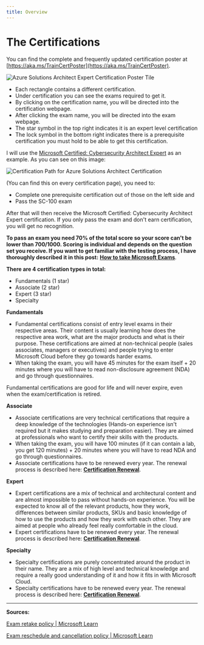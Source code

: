 ```yaml
---
title: Overview
---
```


# The Certifications

You can find the complete and frequently updated certification poster at [https://aka.ms/TrainCertPoster](https://aka.ms/TrainCertPoster).

<img title="" src="/azurearchitect.png" alt="Azure Solutions Architect Expert Certification Poster Tile"/>

* Each rectangle contains a different certification.
* Under certification you can see the exams required to get it.
* By clicking on the certification name, you will be directed into the certification webpage.
* After clicking the exam name, you will be directed into the exam webpage.
* The star symbol in the top right indicates it is an expert level certification
* The lock symbol in the bottom right indicates there is a prerequisite certification you must hold to be able to get this certification.

I will use the [Microsoft Certified: Cybersecurity Architect Expert](https://learn.microsoft.com/credentials/certifications/cybersecurity-architect-expert/?WT.mc_id=291324) as an example. As you can see on this image:

<img title="" src="/azurearchitectpath.png" alt="Certification Path for Azure Solutions Architect Certification"/>

(You can find this on every certification page), you need to:

* Complete one prerequisite certification out of those on the left side and
* Pass the SC-100 exam

After that will then receive the Microsoft Certified: Cybersecurity Architect Expert certification. If you only pass the exam and don't earn certification, you will get no recognition. 

**To pass an exam you need 70% of the total score so your score can't be lower than 700/1000. Scoring is individual and depends on the question set you receive. If you want to get familiar with the testing process, I have thoroughly described it in this post:** [**How to take Microsoft Exams**](https://certs.msfthub.wiki/guide/takingtheexams/).

**There are 4 certification types in total:**

* Fundamentals (1 star)
* Associate (2 star)
* Expert (3 star)
* Specialty

**Fundamentals** 

* Fundamental certifications consist of entry level exams in their respective areas. Their content is usually learning how does the respective area work, what are the major products and what is their purpose. These certifications are aimed at non-technical people (sales associates, managers or executives) and people trying to enter Microsoft Cloud before they go towards harder exams.
* When taking the exam, you will have 45 minutes for the exam itself + 20 minutes where you will have to read non-disclosure agreement (NDA) and go through questionnaires.

Fundamental certifications are good for life and will never expire, even when the exam/certification is retired.

**Associate** 

* Associate certifications are very technical certifications that require a deep knowledge of the technologies (Hands-on experience isn't required but it makes studying and preparation easier). They are aimed at professionals who want to certify their skills with the products.
* When taking the exam, you will have 100 minutes (if it can contain a lab, you get 120 minutes) + 20 minutes where you will have to read NDA and go through questionnaires.
* Associate certifications have to be renewed every year. The renewal process is described here: [**Certification Renewal**](https://certs.msfthub.wiki/guide/certificationrenewal/).

**Expert**

* Expert certifications are a mix of technical and architectural content and are almost impossible to pass without hands-on experience. You will be expected to know all of the relevant products, how they work, differences between similar products, SKUs and basic knowledge of how to use the products and how they work with each other. They are aimed at people who already feel really comfortable in the cloud.
* Expert certifications have to be renewed every year. The renewal process is described here: [**Certification Renewal**](https://certs.msfthub.wiki/guide/certificationrenewal/).

**Specialty**

* Specialty certifications are purely concentrated around the product in their name. They are a mix of high level and technical knowledge and require a really good understanding of it and how it fits in with Microsoft Cloud.
* Specialty certifications have to be renewed every year. The renewal process is described here: [**Certification Renewal**](https://certs.msfthub.wiki/guide/certificationrenewal/).

---

**Sources:**

[Exam retake policy | Microsoft Learn](https://learn.microsoft.com/en-us/certifications/exam-retake-policy?WT.mc_id=291324) 

[Exam reschedule and cancellation policy | Microsoft Learn](https://learn.microsoft.com/en-us/certifications/exam-reschedule-and-cancellation-policy?WT.mc_id=291324)
